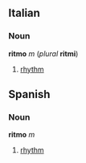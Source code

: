==Italian==
===Noun===
'''ritmo''' ''m'' (''plural'' '''ritmi''')

#[[rhythm]]

==Spanish==
===Noun===
'''ritmo''' ''m''

#[[rhythm]]